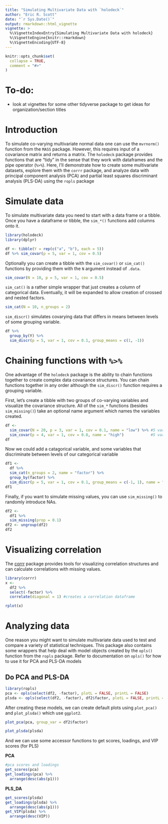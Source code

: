 ```yaml
---
title: "Simulating Multivariate Data with `holodeck`"
author: "Eric R. Scott"
date: "`r Sys.Date()`"
output: rmarkdown::html_vignette
vignette: >
  %\VignetteIndexEntry{Simulating Multivariate Data with holodeck}
  %\VignetteEngine{knitr::rmarkdown}
  %\VignetteEncoding{UTF-8}
---
```


```r
knitr::opts_chunk$set(
  collapse = TRUE,
  comment = "#>"
)
```

# To-do:

- look at vignettes for some other tidyverse package to get ideas for organization/section titles

# Introduction

To simulate co-varying multivariate normal data one can use the `mvrnorm()` function from the `MASS` package. However, this requires input of a covariance matrix and returns a matrix.  The `holodeck` package provides functions that are "tidy" in the sense that they work with dataframes and the pipe operator (`%>%`).  Here, I'll demonstrate how to create some multivariate datasets, explore them with the `corrr` package, and analyze data with principal component analysis (PCA) and partial least squares discriminant analysis (PLS-DA) using the `ropls` package


# Simulate data

To simulate multivariate data you need to start with a data frame or a tibble.  Once you have a dataframe or tibble, the `sim_*()` functions add columns onto it.

```r
library(holodeck)
library(dplyr)

df <- tibble(Y = rep(c("a", "b"), each = 5))
df %>% sim_covar(p = 5, var = 1, cov = 0.5)
```


Optionally you can create a tibble with the `sim_covar()` or `sim_cat()` functions by providing them with the `N`  argument instead of `.data`.

```r
sim_covar(N = 10, p = 5, var = 1, cov = 0.5)
```

`sim_cat()` is a rather simple wrapper that just creates a column of categorical data. Eventually, it will be expanded to allow creation of crossed and nested factors.

```r
sim_cat(N = 10, n_groups = 2)
```

`sim_discr()` simulates covarying data that differs in means between levels of some grouping variable.

```r
df %>%
  group_by(Y) %>% 
  sim_discr(p = 5, var = 1, cov = 0.1, group_means = c(1, -1))
```


# Chaining functions with `%>%`

One advantage of the `holodeck` package is the ability to chain functions together to create complex data covariance structures. You can chain functions together in any order although the `sim_discr()` function requires a grouping variable.

First, let's create a tibble with two groups of co-varying variables and visualize the covariance structure. All of the `sim_*` functions (besides `sim_missing()`) take an optional name argument which names the variables created.

```r
df <-
  sim_covar(N = 20, p = 3, var = 1, cov = 0.1, name = "low") %>% #5 variables with low covariance
  sim_covar(p = 4, var = 1, cov = 0.8, name = "high")            #5 variables with high covariance
df
```

Now we could add a catagorical variable, and some variables that discriminate between levels of our categorical variable

```r
df1 <-
  df %>% 
  sim_cat(n_groups = 2, name = "factor") %>% 
  group_by(factor) %>% 
  sim_discr(p = 5, var = 1, cov = 0.1, group_means = c(-1, 1), name = "discr")
df1
```

Finally, if you want to simulate missing values, you can use `sim_missing()` to randomly introduce NAs.

```r
df2 <-
  df1 %>% 
  sim_missing(prop = 0.1)
df2 <- ungroup(df2)
df2
```

# Visualizing correlation

The [corrr](https://github.com/drsimonj/corrr) package provides tools for visualizing correlation structures and can calculate correlations with missing values.

```r
library(corrr)
x <-
  df2 %>%
  select(-factor) %>% 
  correlate(diagonal = 1) #creates a correlation dataframe
```

```r
rplot(x) 
```

# Analyzing data

One reason you might want to simulate multivariate data used to test and compare a variety of statistical techniques. This package also contains some wrappers that help deal with model objects created by the `opls()` function from the `ropls` package. Refer to documentation on `opls()` for how to use it for PCA and PLS-DA models

## Do PCA and PLS-DA

```r
library(ropls)
pca <- opls(select(df2, -factor), plotL = FALSE, printL = FALSE)
plsda <- opls(select(df2, -factor), df2$factor, plotL = FALSE, printL = FALSE, predI = 2)
```

After creating these models, we can create default plots using `plot_pca()` and `plot_plsda()` which use `ggplot2`.

```r
plot_pca(pca, group_var = df2$factor)
```

```r
plot_plsda(plsda)
```

And we can use some accessor functions to get scores, loadings, and VIP scores (for PLS)

**PCA**

```r
#pca scores and loadings
get_scores(pca)
get_loadings(pca) %>%
  arrange(desc(abs(p1)))
```

**PLS_DA**

```r
get_scores(plsda)
get_loadings(plsda) %>%
  arrange(desc(abs(p1)))
get_VIP(plsda) %>% 
  arrange(desc(VIP))
```

